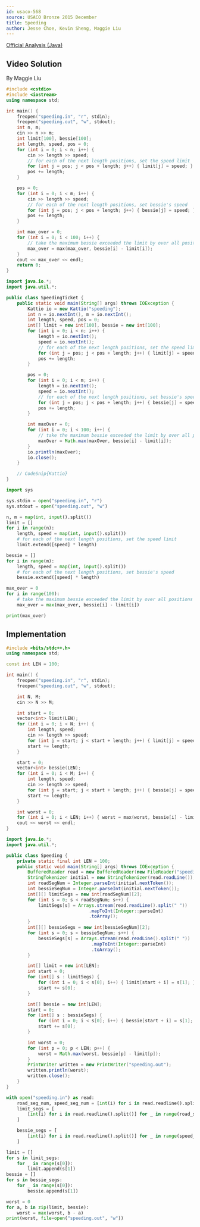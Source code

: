 ```yaml
---
id: usaco-568
source: USACO Bronze 2015 December
title: Speeding
author: Jesse Choe, Kevin Sheng, Maggie Liu
---
```


[Official Analysis (Java)](http://www.usaco.org/current/data/sol_speeding_bronze_dec15.html)

## Video Solution
By Maggie Liu

<Youtube id="mtTTKf-3xSM" />

<Spoiler title="Video Solution Code">

<LanguageSection>
<CPPSection>

```cpp
#include <cstdio>
#include <iostream>
using namespace std;

int main() {
	freopen("speeding.in", "r", stdin);
	freopen("speeding.out", "w", stdout);
	int n, m;
	cin >> n >> m;
	int limit[100], bessie[100];
	int length, speed, pos = 0;
	for (int i = 0; i < n; i++) {
		cin >> length >> speed;
		// for each of the next length positions, set the speed limit
		for (int j = pos; j < pos + length; j++) { limit[j] = speed; }
		pos += length;
	}

	pos = 0;
	for (int i = 0; i < m; i++) {
		cin >> length >> speed;
		// for each of the next length positions, set bessie's speed
		for (int j = pos; j < pos + length; j++) { bessie[j] = speed; }
		pos += length;
	}

	int max_over = 0;
	for (int i = 0; i < 100; i++) {
		// take the maximum bessie exceeded the limit by over all positions
		max_over = max(max_over, bessie[i] - limit[i]);
	}
	cout << max_over << endl;
	return 0;
}
```

</CPPSection>

<JavaSection>

```java
import java.io.*;
import java.util.*;

public class SpeedingTicket {
	public static void main(String[] args) throws IOException {
		Kattio io = new Kattio("speeding");
		int n = io.nextInt(), m = io.nextInt();
		int length, speed, pos = 0;
		int[] limit = new int[100], bessie = new int[100];
		for (int i = 0; i < n; i++) {
			length = io.nextInt();
			speed = io.nextInt();
			// for each of the next length positions, set the speed limit
			for (int j = pos; j < pos + length; j++) { limit[j] = speed; }
			pos += length;
		}

		pos = 0;
		for (int i = 0; i < m; i++) {
			length = io.nextInt();
			speed = io.nextInt();
			// for each of the next length positions, set bessie's speed
			for (int j = pos; j < pos + length; j++) { bessie[j] = speed; }
			pos += length;
		}

		int maxOver = 0;
		for (int i = 0; i < 100; i++) {
			// take the maximum bessie exceeded the limit by over all positions
			maxOver = Math.max(maxOver, bessie[i] - limit[i]);
		}
		io.println(maxOver);
		io.close();
	}

	// CodeSnip{Kattio}
}
```
</JavaSection>

<PySection>

```py
import sys

sys.stdin = open("speeding.in", "r")
sys.stdout = open("speeding.out", "w")

n, m = map(int, input().split())
limit = []
for i in range(n):
	length, speed = map(int, input().split())
	# for each of the next length positions, set the speed limit
	limit.extend([speed] * length)

bessie = []
for i in range(m):
	length, speed = map(int, input().split())
	# for each of the next length positions, set bessie's speed
	bessie.extend([speed] * length)

max_over = 0
for i in range(100):
	# take the maximum bessie exceeded the limit by over all positions
	max_over = max(max_over, bessie[i] - limit[i])

print(max_over)
```

</PySection>

</LanguageSection>
</Spoiler>

<LanguageSection>
<CPPSection>

## Implementation

```cpp
#include <bits/stdc++.h>
using namespace std;

const int LEN = 100;

int main() {
	freopen("speeding.in", "r", stdin);
	freopen("speeding.out", "w", stdout);

	int N, M;
	cin >> N >> M;

	int start = 0;
	vector<int> limit(LEN);
	for (int i = 0; i < N; i++) {
		int length, speed;
		cin >> length >> speed;
		for (int j = start; j < start + length; j++) { limit[j] = speed; }
		start += length;
	}

	start = 0;
	vector<int> bessie(LEN);
	for (int i = 0; i < M; i++) {
		int length, speed;
		cin >> length >> speed;
		for (int j = start; j < start + length; j++) { bessie[j] = speed; }
		start += length;
	}

	int worst = 0;
	for (int i = 0; i < LEN; i++) { worst = max(worst, bessie[i] - limit[i]); }
	cout << worst << endl;
}
```

</CPPSection>
<JavaSection>

```java
import java.io.*;
import java.util.*;

public class Speeding {
	private static final int LEN = 100;
	public static void main(String[] args) throws IOException {
		BufferedReader read = new BufferedReader(new FileReader("speeding.in"));
		StringTokenizer initial = new StringTokenizer(read.readLine());
		int roadSegNum = Integer.parseInt(initial.nextToken());
		int bessieSegNum = Integer.parseInt(initial.nextToken());
		int[][] limitSegs = new int[roadSegNum][2];
		for (int s = 0; s < roadSegNum; s++) {
			limitSegs[s] = Arrays.stream(read.readLine().split(" "))
			                   .mapToInt(Integer::parseInt)
			                   .toArray();
		}
		int[][] bessieSegs = new int[bessieSegNum][2];
		for (int s = 0; s < bessieSegNum; s++) {
			bessieSegs[s] = Arrays.stream(read.readLine().split(" "))
			                    .mapToInt(Integer::parseInt)
			                    .toArray();
		}

		int[] limit = new int[LEN];
		int start = 0;
		for (int[] s : limitSegs) {
			for (int i = 0; i < s[0]; i++) { limit[start + i] = s[1]; }
			start += s[0];
		}

		int[] bessie = new int[LEN];
		start = 0;
		for (int[] s : bessieSegs) {
			for (int i = 0; i < s[0]; i++) { bessie[start + i] = s[1]; }
			start += s[0];
		}

		int worst = 0;
		for (int p = 0; p < LEN; p++) {
			worst = Math.max(worst, bessie[p] - limit[p]);
		}
		PrintWriter written = new PrintWriter("speeding.out");
		written.println(worst);
		written.close();
	}
}
```

</JavaSection>
<PySection>

```py
with open("speeding.in") as read:
	road_seg_num, speed_seg_num = [int(i) for i in read.readline().split()]
	limit_segs = [
		[int(i) for i in read.readline().split()] for _ in range(road_seg_num)
	]

	bessie_segs = [
		[int(i) for i in read.readline().split()] for _ in range(speed_seg_num)
	]

limit = []
for s in limit_segs:
	for _ in range(s[0]):
		limit.append(s[1])
bessie = []
for s in bessie_segs:
	for _ in range(s[0]):
		bessie.append(s[1])

worst = 0
for a, b in zip(limit, bessie):
	worst = max(worst, b - a)
print(worst, file=open("speeding.out", "w"))
```

</PySection>
</LanguageSection>
